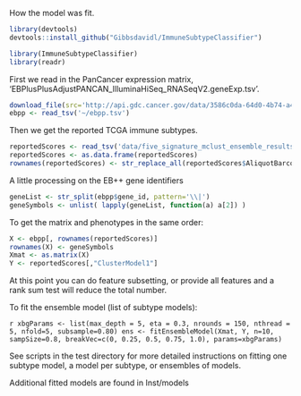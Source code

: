 How the model was fit.

```r
library(devtools)
devtools::install_github("Gibbsdavidl/ImmuneSubtypeClassifier")

library(ImmuneSubtypeClassifier)
library(readr)
```

First we read in the PanCancer expression matrix,
'EBPlusPlusAdjustPANCAN_IlluminaHiSeq_RNASeqV2.geneExp.tsv'.

```r
download_file(src='http://api.gdc.cancer.gov/data/3586c0da-64d0-4b74-a449-5ff4d9136611', dest='~/ebpp.tsv')
ebpp <- read_tsv('~/ebpp.tsv')
```

Then we get the reported TCGA immune subtypes.

```r
reportedScores <- read_tsv('data/five_signature_mclust_ensemble_results.tsv.gz') # in the package data dir
reportedScores <- as.data.frame(reportedScores)
rownames(reportedScores) <- str_replace_all(reportedScores$AliquotBarcode, pattern = '\\.', replacement = '-')
```

A little processing on the EB++ gene identifiers

```r
geneList <- str_split(ebpp$gene_id, pattern='\\|')
geneSymbols <- unlist( lapply(geneList, function(a) a[2]) )
```

To get the matrix and phenotypes in the same order:

```r
X <- ebpp[, rownames(reportedScores)]
rownames(X) <- geneSymbols
Xmat <- as.matrix(X)
Y <- reportedScores[,"ClusterModel1"]
```

At this point you can do feature subsetting, or provide all features
and a rank sum test will reduce the total number.

To fit the ensemble model (list of subtype models):

```r
xbgParams <- list(max_depth = 5, eta = 0.3, nrounds = 150, nthread = 5, nfold=5, subsample=0.80)
ens <- fitEnsembleModel(Xmat, Y, n=10, sampSize=0.8, breakVec=c(0, 0.25, 0.5, 0.75, 1.0), params=xbgParams)
    ```

See scripts in the test directory for more detailed instructions on
fitting one subtype model, a model per subtype, or ensembles of models.

Additional fitted models are found in Inst/models

